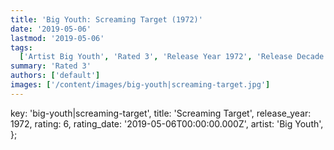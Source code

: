 ```yaml
---
title: 'Big Youth: Screaming Target (1972)'
date: '2019-05-06'
lastmod: '2019-05-06'
tags:
  ['Artist Big Youth', 'Rated 3', 'Release Year 1972', 'Release Decade 1970']
summary: 'Rated 3'
authors: ['default']
images: ['/content/images/big-youth|screaming-target.jpg']
---
```


  key: 'big-youth|screaming-target',
  title: 'Screaming Target',
  release_year: 1972,
  rating: 6,
  rating_date: '2019-05-06T00:00:00.000Z',
  artist: 'Big Youth',
};

<MusicRating data={data} />
